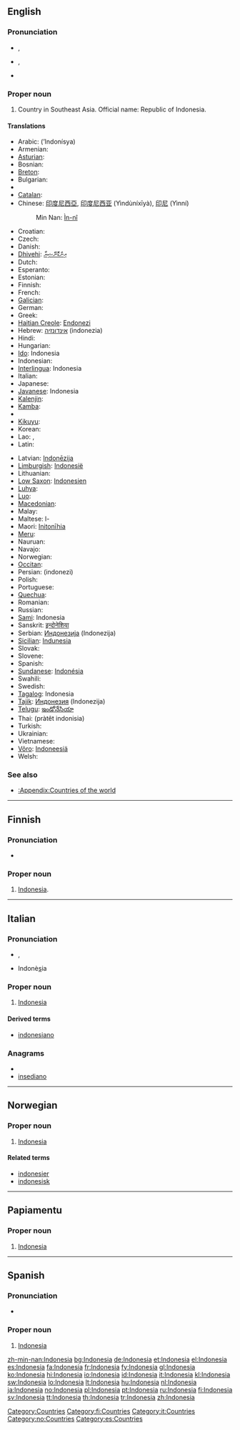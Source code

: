 {{also|indonèsia|Indonèsia}}
==English==
{{wikipedia}}

===Pronunciation===
* {{a|UK}} {{IPA|/ˌɪn.dəˈni.zi.ə/|/ˌɪn.dəʊˈni.zi.ə/}}, {{SAMPA|/%In.d@"ni.zi.@/|/%In.d@U"ni.zi.@/}}
* {{a|US}} {{IPA|/ˌɪn.dəˈni.ʒə/|/ˌɪn.doʊˈni.ʒə/}}, {{SAMPA|/%In.d@"ni.Z@/|/%In.doU"ni.Z@/}}
* {{rhymes|iːʒə}}

===Proper noun===
{{en-proper noun}}

# Country in Southeast Asia. Official name: Republic of Indonesia.

====Translations====
{{trans-top|country}}
* Arabic: {{Arab|[[إندونيسيا]]}} (’Indonísya) {{f}}
* Armenian: {{t-|hy|Ինդոնեզիա|tr=Indonezia}}
* [[Asturian]]: {{t-|ast|Indonesia|f|xs=Asturian}}
* Bosnian: {{t-|bs|Indonezija|f}}
* [[Breton]]: {{t|br|Indonezia|xs=Breton}}
* Bulgarian: {{t+|bg|Индонезия|f|tr=Indonezija}}
* {{trreq|Burmese}}
* [[Catalan]]: {{t-|ca|Indonèsia|f}}
* Chinese: [[印度尼西亞]], [[印度尼西亚]] (Yìndùníxīyà), [[印尼]] (Yìnní)
*: Min Nan: [[Ìn-nî]]
* Croatian: {{t+|hr|Indonezija|f}}
* Czech: {{t-|cs|Indonésie|f}}
* Danish: {{t-|da|Indonesien}}
* [[Dhivehi]]: [[އިންޑޮނޭޝިޔާ]]
* Dutch: {{t+|nl|Indonesië|f}}
* Esperanto: {{t-|eo|Indonezio|xs=Esperanto}}
* Estonian: {{t+|et|Indoneesia}}
* Finnish: {{t+|fi|Indonesia}}
* French: {{t+|fr|Indonésie|f}}
* [[Galician]]: {{t+|gl|Indonesia|f|xs=Galician}}
* German: {{t+|de|Indonesien|n}}
* Greek: {{t+|el|Ινδονησία|f|tr=Indonisía}}
* [[Haitian Creole]]: [[Endonezi]]
* Hebrew: [[אינדונזיה]] (indonezia)
* Hindi: {{t+|hi|इंडोनिशया|xs=Hindi}}
* Hungarian: {{t+|hu|Indonézia}}
* [[Ido]]: Indonesia
* Indonesian: {{t+|id|Indonesia|xs=Indonesian}}
* [[Interlingua]]: Indonesia
* Italian: {{t+|it|Indonesia|f}}
* Japanese: {{t+|ja|インドネシア|tr=Indoneshia}}
* [[Javanese]]: Indonesia
* [[Kalenjin]]: {{tø|kln|Indonesia}}
* [[Kamba]]: {{tø|kam|Indonesia}}
* {{trreq|Khmer}}
* [[Kikuyu]]: {{tø|ki|Indonesia}}
* Korean: {{t+|ko|인도네시아|tr=Indonesia|sc=Hang}}
* Lao: {{t|lo|ອິນໂດເນຊີ|tr='indooneesii|sc=Laoo|xs=Lao}}, {{t|lo|ອິນໂດນີເຊັຽ|'indooniisia|sc=Laoo|xs=Lao}}
* Latin: {{t-|la|Indonesia|f}}
{{trans-mid}}
* Latvian: [[Indonēzija]] {{f}}
* [[Limburgish]]: [[Indonesië]]
* Lithuanian: {{t+|lt|Indonezija|xs=Lithuanian}}
* [[Low Saxon]]: [[Indonesien]]
* [[Luhya]]: {{tø|luy|Indonesia}}
* [[Luo]]: {{tø|luo|Indonesia}}
* [[Macedonian]]: {{t|mk|Индонезија|f|tr=Indonézija}}
* Malay: {{t-|ms|Indonesia|xs=Malay}}
* Maltese: l-{{t|mt|Indonesja|xs=Maltese}}
* Maori: [[Initonīhia]]
* [[Meru]]: {{tø|mer|Indonesia}}
* Nauruan: {{t-|na|Indonesia|xs=Nauruan}}
* Navajo: {{tø|nv|Indoníízha}}
* Norwegian: {{t+|no|Indonesia}}
* [[Occitan]]: {{t-|oc|Indonesia|f|xs=Occitan}}
* Persian: {{fa-Arab|[[اندونزی]]}} (indonezi)
* Polish: {{t+|pl|Indonezja|f}}
* Portuguese: {{t+|pt|Indonésia|f}}
* [[Quechua]]: {{t+|qu|Indunisya}}
* Romanian: {{t|ro|Indonezia|f}}
* Russian: {{t-|ru|Индонезия|f|tr=Indonézija}}
* [[Sami]]: Indonesia
* Sanskrit: [[इन्दोनेशिया]]
* Serbian: [[Индонезија]] (Indonezija) {{f}}
* [[Sicilian]]: [[Indunesia]] {{f}}
* Slovak: {{t-|sk|Indonézia|f}}
* Slovene: {{t+|sl|Indonezija|f}}
* Spanish: {{t+|es|Indonesia|f}}
* [[Sundanese]]: [[Indonésia]]
* Swahili: {{t+|sw|Indonesia|xs=Swahili}}
* Swedish: {{t+|sv|Indonesien}}
* [[Tagalog]]: Indonesia
* [[Tajik]]: [[Индонезия]] (Indonezija)
* [[Telugu]]: [[ఇండోనేసియా]]
* Thai: {{Thai|[[ประเทศอินโดนีเซีย]]}} (pràtêt indonisia)
* Turkish: {{t+|tr|Endonezya}}
* Ukrainian: {{t+|uk|Індонезія|f|tr=Indonezija|xs=Ukrainian}}
* Vietnamese: {{t-|vi|Indonesia|xs=Vietnamese}}
* [[Võro]]: [[Indoneesiä]]
* Welsh: {{t-|cy|Indonesia|xs=Welsh}}
{{trans-bottom}}

===See also===
* [[:Appendix:Countries of the world]]

[[Category:Countries]]

----

==Finnish==

===Pronunciation===
* {{hyphenation|In|do|ne|si|a}}

===Proper noun===
{{fi-noun|proper=true|Indonesi|type=kulkija}}

# [[#English|Indonesia]].

[[Category:fi:Countries]]

----

==Italian==

===Pronunciation===
* {{IPA|/indoˈnɛzja/|lang=it}}, {{SAMPA|/indo"nEzja/|lang=it}}
* Indonè<u>s</u>ia

===Proper noun===
{{infl|it|proper noun|g=f}}

# [[#English|Indonesia]]

====Derived terms====
* [[indonesiano]]

===Anagrams===
* {{alphagram|adeiinnos}}
* [[insediano#Italian|insediano]]

[[Category:it:Countries]]

----

==Norwegian==

===Proper noun===
{{infl|no|proper noun}}

# [[#English|Indonesia]]

====Related terms====
* [[indonesier]]
* [[indonesisk]]

[[Category:no:Countries]]

----

==Papiamentu==

===Proper noun===
{{infl|pap|proper noun}}

# [[#English|Indonesia]]

----

==Spanish==

===Pronunciation===
* {{IPA|/ˌin.doˈne.sja/|lang=es}}

===Proper noun===
{{es-proper noun|f}}

# [[#English|Indonesia]]

[[Category:es:Countries]]

[[zh-min-nan:Indonesia]]
[[bg:Indonesia]]
[[de:Indonesia]]
[[et:Indonesia]]
[[el:Indonesia]]
[[es:Indonesia]]
[[fa:Indonesia]]
[[fr:Indonesia]]
[[fy:Indonesia]]
[[gl:Indonesia]]
[[ko:Indonesia]]
[[hi:Indonesia]]
[[io:Indonesia]]
[[id:Indonesia]]
[[it:Indonesia]]
[[kl:Indonesia]]
[[sw:Indonesia]]
[[lo:Indonesia]]
[[lt:Indonesia]]
[[hu:Indonesia]]
[[nl:Indonesia]]
[[ja:Indonesia]]
[[no:Indonesia]]
[[pl:Indonesia]]
[[pt:Indonesia]]
[[ru:Indonesia]]
[[fi:Indonesia]]
[[sv:Indonesia]]
[[tt:Indonesia]]
[[th:Indonesia]]
[[tr:Indonesia]]
[[zh:Indonesia]]